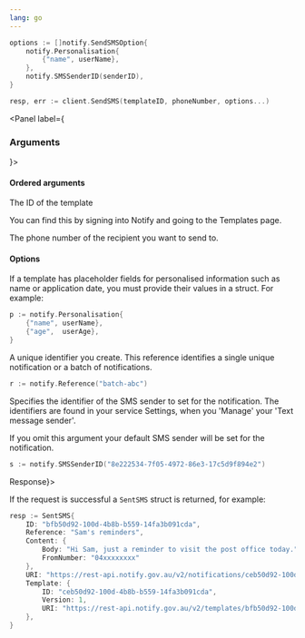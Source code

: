 ```yaml
---
lang: go
---
```


```go
options := []notify.SendSMSOption{
	notify.Personalisation{
		{"name", userName},
	},
	notify.SMSSenderID(senderID),
}

resp, err := client.SendSMS(templateID, phoneNumber, options...)
```

<Panel label={<H3 appearAs={H5}>Arguments</H3>}>

#### Ordered arguments

<Parameters>
  <Parameter required name="templateID" kind="String">

The ID of the template

You can find this by signing into Notify and
going to the Templates page.

  </Parameter>
  <Parameter required name="phoneNumber" kind="String">

The phone number of the recipient you want to send to.

  </Parameter>
</Parameters>

#### Options

<Parameters>
  <Parameter optional name="Personalisation" kind="[]struct{ Key, Value string }">

If a template has placeholder fields for personalised information such as name or application date, you must provide their values in a struct. For example:

```go inline
p := notify.Personalisation{
	{"name", userName},
	{"age",  userAge},
}
```

  </Parameter>
  <Parameter optional name="Reference" kind="string">

A unique identifier you create. This reference identifies a single unique notification or a batch of notifications.

```go inline
r := notify.Reference("batch-abc")
```

  </Parameter>

  <Parameter optional name="SMSSenderID" kind="string">

Specifies the identifier of the SMS sender to set for the notification. The identifiers are found in your service Settings, when you 'Manage' your 'Text message sender'.

If you omit this argument your default SMS sender will be set for the notification.

```go inline nonumbers
s := notify.SMSSenderID("8e222534-7f05-4972-86e3-17c5d9f894e2")
```

  </Parameter>
</Parameters>
</Panel>
<Panel label={<H3 appearAs={H5}>Response</H3>}>

If the request is successful a `SentSMS` struct is returned, for example:

```go
resp := SentSMS{
    ID: "bfb50d92-100d-4b8b-b559-14fa3b091cda",
    Reference: "Sam's reminders",
    Content: {
        Body: "Hi Sam, just a reminder to visit the post office today.",
        FromNumber: "04xxxxxxxx"
    },
    URI: "https://rest-api.notify.gov.au/v2/notifications/ceb50d92-100d-4b8b-b559-14fa3b091cd",
    Template: {
        ID: "ceb50d92-100d-4b8b-b559-14fa3b091cda",
        Version: 1,
        URI: "https://rest-api.notify.gov.au/v2/templates/bfb50d92-100d-4b8b-b559-14fa3b091cda"
    },
}
```

</Panel>
